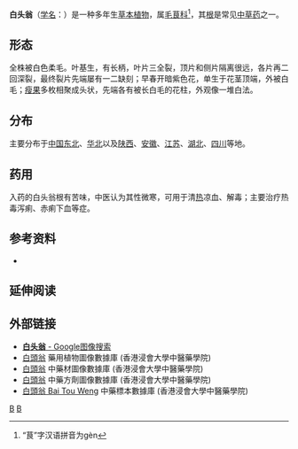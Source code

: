 {{Speciesbox 
| taxon = Anemone chinensis
| authority = Bunge<ref name="ars">{{cite web |url=http://www.ars-grin.gov/cgi-bin/npgs/html/taxon.pl?404160 |title=Anemone chinensis information from NPGS/GRIN |accessdate=2008-02-05 |publisher=[[USDA|USDA]], ARS, National Genetic Resources Program. |archive-date=2015-09-24 |archive-url=https://web.archive.org/web/20150924151313/http://www.ars-grin.gov/cgi-bin/npgs/html/taxon.pl?404160 |dead-url=no }}</ref>
| synonyms =
*''Pulsatilla chinensis'' (Bunge) Regel<ref name="ars"/>
}}
'''白头翁'''（[[学名|学名]]：''{{lang|la|Anemone chinensis}}''）是一种多年生[[草本|草本植物]]，属[[毛茛科|毛茛科]]<ref>“茛”字汉语拼音为gèn</ref>，其[[根|根]]是常见[[中药|中草药]]之一。

== 形态 ==
全株被白色柔毛。叶基生，有长柄，叶片三全裂，顶片和侧片隔离很远，各片再二回深裂，最终裂片先端屡有一二缺刻；早春开暗紫色花，单生于花茎顶端，外被白毛；[[瘦果|瘦果]]多枚相聚成头状，先端各有被长白毛的花柱，外观像一堆白法。

== 分布 ==
主要分布于[[中国|中国]][[中国东北|东北]]、[[华北地区|华北]]以及[[陕西|陕西]]、[[安徽|安徽]]、[[江苏|江苏]]、[[湖北|湖北]]、[[四川|四川]]等地。

== 药用 ==
{{medical}}
入药的白头翁根有苦味，中医认为其性微寒，可用于清[[火邪|热]]凉血、解毒；主要治疗热毒泻痢、赤痢下血等症。

== 参考资料 ==
{{Reflist}}
{{refbegin}}
* {{CPNI| zh=白头翁 | id=072-29793 | binomial=Pulsatilla chinensis | authority=(Bunge) Regel | var= | accessdate=2013-01-18}}
{{refend}}

== 延伸阅读 ==
{{Wikisource further reading}}

== 外部链接 ==
* [http://images.google.com/images?&safe=off&sa=1&q=%E7%99%BD%E5%A4%B4%E7%BF%81 '''白头翁''' - Google图像搜索]
*[https://libproject.hkbu.edu.hk/was40/detail?lang=ch&channelid=1288&searchword=herb_id=D00435  白頭翁] {{Wayback|url=https://libproject.hkbu.edu.hk/was40/detail?lang=ch&channelid=1288&searchword=herb_id=D00435 |date=20210602212518 }} 藥用植物圖像數據庫 (香港浸會大學中醫藥學院) {{zh}}{{en}}
*[https://sys01.lib.hkbu.edu.hk/cmed/mmid/detail.php?pid=B00027 白頭翁] 中藥材圖像數據庫  (香港浸會大學中醫藥學院) {{zh}}{{en}} 
*[https://sys02.lib.hkbu.edu.hk/cmfid/index.asp?query=all%2Ccontains%2C%E7%99%BD%E9%A0%AD%E7%BF%81&facet=type_&lang=cht   白頭翁] {{Wayback|url=https://sys02.lib.hkbu.edu.hk/cmfid/index.asp?query=all%2Ccontains%2C%E7%99%BD%E9%A0%AD%E7%BF%81&facet=type_&lang=cht |date=20210602212425 }} 中藥方劑圖像數據庫 (香港浸會大學中醫藥學院) {{zh}}{{en}}
* [http://libproject.hkbu.edu.hk/was40/outline?page=1&channelid=44273&searchword=%E7%99%BD%E9%A0%AD%E7%BF%81&sortfield=+name_chi_sort 白頭翁 Bai Tou Weng] {{Wayback|url=http://libproject.hkbu.edu.hk/was40/outline?page=1&channelid=44273&searchword=%E7%99%BD%E9%A0%AD%E7%BF%81&sortfield=+name_chi_sort |date=20150715115047 }} 中藥標本數據庫 (香港浸會大學中醫藥學院) {{zh-hant}}{{en}}
{{Taxonbar|from=Q4115082}}

[[Category:银莲花属|B]]
[[Category:中草藥|B]]